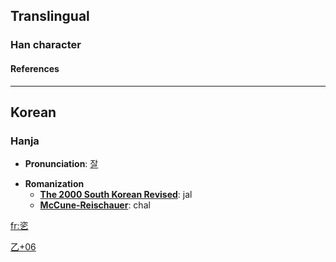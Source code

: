 ==Translingual==
===Han character===
{{Han char|rad=乙|as=06|sn=7|so=|four=|canj=戈人弓 (ION)|cmean=}}
====References====
{{Han ref|kx=0084.161|dj=0171.211|hdz=10053.171|uh=4E72|ud=20082}}

----
==Korean==
===Hanja===

* '''Pronunciation''': [[잘]]

* '''Romanization'''
** '''[[The 2000 South Korean Revised Romanization|The 2000 South Korean Revised]]''': jal
** '''[[McCune-Reischauer]]''': chal


[[Category:Korean-only CJKV Characters|乙+06]]

[[fr:乲]]